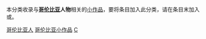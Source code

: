{{WPSS-cat}}
{{Hidden category}}
本分类收录与'''[[哥伦比亚|哥伦比亚]]人物'''相关的[[Wikipedia:STUB|小作品]]，要将条目加入此分类，请在条目末加入'''{{tl|Colombia-bio-stub}}'''或'''{{tl|哥伦比亚人物小作品}}'''。

[[Category:哥伦比亚人|]]
[[Category:哥伦比亚小作品|]]
[[Category:南美洲人物小作品|C]]
